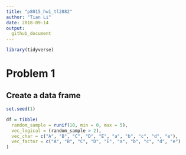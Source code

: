 ```yaml
---
title: "p8015_hw1_tl2882"
author: "Tian Li"
date: 2018-09-14
output:
  github_document
---
```


```r
library(tidyverse)
```

# Problem 1

## Create a data frame
```r
set.seed(1)

df = tibble(
  random_sample = runif(10, min = 0, max = 5),
  vec_logical = (random_sample > 2),
  vec_char = c("A", "B", "C", "D", "E", "a", "b", "c", "d", "e"),
  vec_factor = c("A", "B", "C", "D", "E", "a", "b", "c", "d", "e")
)
```